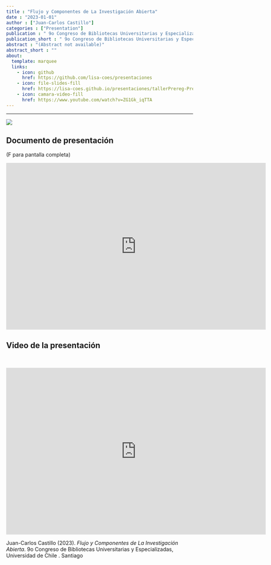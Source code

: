 ```yaml
---
title : "Flujo y Componentes de La Investigación Abierta"
date : "2023-01-01"
author : ["Juan-Carlos Castillo"]
categories : ["Presentation"]
publication : " 9o Congreso de Bibliotecas Universitarias y Especializadas, Universidad de Chile . Santiago"
publication_short : " 9o Congreso de Bibliotecas Universitarias y Especializadas, Universidad de Chile . Santiago"
abstract : "(Abstract not available)"
abstract_short : ""
about:
  template: marquee
  links:
    - icon: github
      href: https://github.com/lisa-coes/presentaciones 
    - icon: file-slides-fill
      href: https://lisa-coes.github.io/presentaciones/tallerPrereg-PreprintEnero2022/bibliotecas-Enero2023.html#1
    - icon: camara-video-fill
      href: https://www.youtube.com/watch?v=ZG1Gk_iqTTA
---
```

---

![](https://lisa-coes.github.io/presentaciones/tallerPrereg-PreprintEnero2022/logo-congreso.png)

## Documento de presentación

(F para pantalla completa)

<iframe width="700"  height="450" src="https://lisa-coes.github.io/presentaciones/tallerPrereg-PreprintEnero2022/bibliotecas-Enero2023.html#1" title="Xaringan presentation" frameborder="0" allow="accelerometer; autoplay; clipboard-write; encrypted-media; gyroscope; picture-in-picture" allowfullscreen></iframe>

## Video de la presentación

<br>

<iframe width="700"  height="450" src="https://www.youtube.com/watch?v=ZG1Gk_iqTTA" title="YouTube video player" frameborder="0" allow="accelerometer; autoplay; clipboard-write; encrypted-media; gyroscope; picture-in-picture" allowfullscreen></iframe>


::: {.callout-note title="How to cite this work"}

Juan-Carlos Castillo (2023). *Flujo y Componentes de La Investigación Abierta*.  9o Congreso de Bibliotecas Universitarias y Especializadas, Universidad de Chile . Santiago

:::

